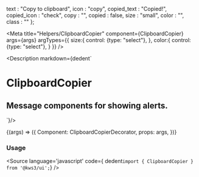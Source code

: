 
  text : "Copy to clipboard",
  icon : "copy",
  copied_text : "Copied!",
  copied_icon : "check",
  copy : "",
  copied : false,
  size : "small",
  color : "",
  class : ""
};

<Meta
  title="Helpers/ClipboardCopier"
  component={ClipboardCopier}
  args={args}
  argTypes={{
    size:{
      control: {type: "select"},
    },
    color:{
      control: {type: "select"},
    }
  }}
/>

<Description markdown={dedent`
# ClipboardCopier
## Message components for showing alerts.
`}/>

<Canvas>
  <Story
  name="ClipboardCopier"
  args={args}
  >
  {(args) => ({
    Component: ClipboardCopierDecorator,
    props: args,
  })}
  </Story>
</Canvas>

<ArgsTable story="ClipboardCopier" />

### Usage
<Source
  language='javascript'
  code={ dedent`import { ClipboardCopier } from '@kws3/ui';`}
/>
